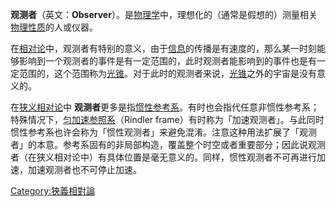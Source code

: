 '''观测者'''（英文：'''Observer'''）。是[[物理学|物理学]]中，理想化的（通常是假想的）测量相关[[物理性质|物理性质]]的人或仪器。

在[[相对论|相对论]]中，观测者有特别的意义，由于[[信息|信息]]的传播是有速度的，那么某一时刻能够影响到一个观测者的事件是有一定范围的，此时观测者能影响到的事件也是有一定范围的，这个范围称为[[光锥|光锥]]。对于此时的观测者来说，[[光锥|光锥]]之外的宇宙是没有意义的。

在[[狭义相对论|狭义相对论]]中 '''观测者'''更多是指[[惯性参考系|惯性参考系]]。有时也会指代任意非惯性参考系；特殊情况下，[[Rindler_coordinates|匀加速参照系]]（Rindler frame）有时称为「加速观测者」。与此同时惯性参考系也许会称为「惯性观测者」来避免混淆。注意这种用法扩展了「观测者」的本意。参考系固有的非局部构造，覆盖整个时空或者重要部分；因此说观测者（在狭义相对论中）有具体位置是毫无意义的。同样，惯性观测者不可再进行加速，加速观测者也不可停止加速。

{{物理小作品}}

[[Category:狹義相對論|Category:狹義相對論]]